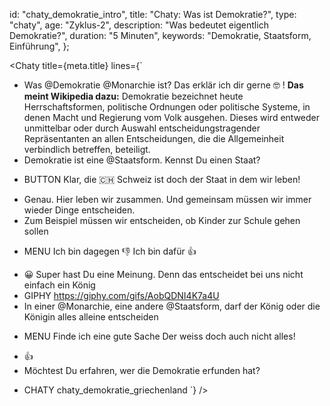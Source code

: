 
  id: "chaty_demokratie_intro",
  title: "Chaty: Was ist Demokratie?",
  type: "chaty",
  age: "Zyklus-2",
  description: "Was bedeutet eigentlich Demokratie?",
  duration: "5 Minuten",
  keywords: "Demokratie, Staatsform, Einführung",
};

<Chaty
  title={meta.title}
  lines={`
- Was @Demokratie @Monarchie ist? Das erklär ich dir gerne 🤓
! **Das meint Wikipedia dazu:**
  Demokratie bezeichnet heute Herrschaftsformen, politische Ordnungen oder politische Systeme, in denen Macht und Regierung vom Volk ausgehen. 
  Dieses wird entweder unmittelbar oder durch Auswahl entscheidungstragender Repräsentanten an allen Entscheidungen, die die Allgemeinheit verbindlich betreffen, beteiligt.
- Demokratie ist eine @Staatsform. Kennst Du einen Staat?
* BUTTON Klar, die 🇨🇭 Schweiz ist doch der Staat in dem wir leben!
- Genau. Hier leben wir zusammen. Und gemeinsam müssen wir immer wieder Dinge entscheiden.
- Zum Beispiel müssen wir entscheiden, ob Kinder zur Schule gehen sollen
* MENU
  Ich bin dagegen 👎
  Ich bin dafür 👍
- 😀 Super hast Du eine Meinung. Denn das entscheidet bei uns nicht einfach ein König
- GIPHY https://giphy.com/gifs/AobQDNI4K7a4U
- In einer @Monarchie, eine andere @Staatsform, darf der König oder die Königin alles alleine entscheiden
* MENU
  Finde ich eine gute Sache
  Der weiss doch auch nicht alles!
- 👍
- Möchtest Du erfahren, wer die Demokratie erfunden hat?
* CHATY chaty_demokratie_griechenland
  `}
/>
